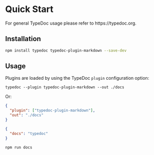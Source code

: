 
# Quick Start

<Callout type="info">
  For general TypeDoc usage please refer to https://typedoc.org.
</Callout>

## Installation

```sh npm2yarn
npm install typedoc typedoc-plugin-markdown --save-dev
```

## Usage

Plugins are loaded by using the TypeDoc `plugin` configuration option:

```shell
typedoc --plugin typedoc-plugin-markdown --out ./docs
```

Or:

```json filename="typedoc.json"
{
  "plugin": ["typedoc-plugin-markdown"],
  "out": "./docs"
}
```

```json filename="package.json"
{
  "docs": "typedoc"
}
```

```shell filename="CLI"
npm run docs
```
